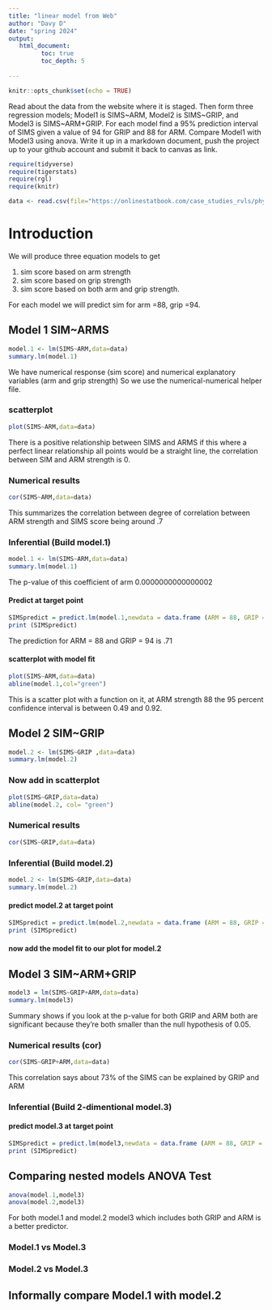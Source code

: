 ```yaml
---
title: "linear model from Web"
author: "Davy D"
date: "spring 2024"
output:
   html_document:
         toc: true
         toc_depth: 5
        
---
```


```r
knitr::opts_chunk$set(echo = TRUE)
```

Read about the data from the website where it is staged.  Then form three regression models; Model1 is SIMS~ARM, Model2 is SIMS~GRIP, and Model3 is SIMS~ARM+GRIP. For each model find a 95% prediction interval of SIMS given a value of 94  for GRIP and 88 for ARM. Compare Model1 with Model3 using anova. Write it up in a markdown document, push the project up to your github account and submit it back to canvas as link. 

 


```r
require(tidyverse)
require(tigerstats)
require(rgl)
require(knitr)

```

```r
data <- read.csv(file="https://onlinestatbook.com/case_studies_rvls/physical_strength/data.txt",sep="",header=TRUE)  

```
# Introduction
We will produce three equation models to get

1. sim score based on arm strength  
2. sim score based on grip strength  
3. sim score based on both arm and grip strength.  

For each model we will predict sim for arm =88, grip =94.

## Model 1 SIM~ARMS
```r
model.1 <- lm(SIMS~ARM,data=data)
summary.lm(model.1)
```
We have numerical response (sim score) and numerical explanatory variables (arm and grip strength)
So we use the numerical-numerical helper file.

### scatterplot

```r
plot(SIMS~ARM,data=data)
```

There is a positive relationship between SIMS and ARMS if this where a perfect linear relationship all points would be a straight line, the correlation between SIM and ARM strength is 0.

### Numerical results

```r
cor(SIMS~ARM,data=data)
```

This summarizes the correlation between degree of correlation between ARM strength and SIMS score being around .7

### Inferential  (Build model.1)

```r
model.1 <- lm(SIMS~ARM,data=data)
summary.lm(model.1)
```
The p-value of this coefficient of arm 0.0000000000000002


#### Predict at target point

```r
SIMSpredict = predict.lm(model.1,newdata = data.frame (ARM = 88, GRIP = 94), interval = "confidence")
print (SIMSpredict)
```

The prediction for ARM = 88 and GRIP = 94 is .71

#### scatterplot with model fit

```r
plot(SIMS~ARM,data=data)
abline(model.1,col="green")
```  

This is a scatter plot with a function on it, at ARM strength 88 the 95 percent confidence interval is between 0.49 and 0.92.

## Model 2 SIM~GRIP

```r
model.2 <- lm(SIMS~GRIP ,data=data)
summary.lm(model.2)
``` 

### Now add in scatterplot

```r
plot(SIMS~GRIP,data=data)
abline(model.2, col= "green")
```


### Numerical results 
```r
cor(SIMS~GRIP,data=data)
```

### Inferential  (Build model.2)

```r
model.2 <- lm(SIMS~GRIP,data=data)
summary.lm(model.2)
```  

#### predict model.2 at target point

```r
SIMSpredict = predict.lm(model.2,newdata = data.frame (ARM = 88, GRIP = 94), interval = "confidence")
print (SIMSpredict)
```

#### now add the model fit to our plot for model.2
  


## Model 3 SIM~ARM+GRIP

```r
model3 = lm(SIMS~GRIP+ARM,data=data)
summary.lm(model3)
```

Summary shows if you look at the p-value for both GRIP and ARM both are significant because they're both smaller than the null hypothesis of 0.05.

### Numerical results (cor)

```r
cor(SIMS~GRIP+ARM,data=data)
```


This correlation says about 73% of the SIMS can be explained by GRIP and ARM

### Inferential  (Build 2-dimentional model.3)

#### predict model.3 at target point

```r
SIMSpredict = predict.lm(model3,newdata = data.frame (ARM = 88, GRIP = 94), interval = "confidence")
print (SIMSpredict)
```  


## Comparing nested models ANOVA Test

```r
anova(model.1,model3)
anova(model.2,model3)
```

For both model.1 and model.2 model3 which includes both GRIP and ARM is a better predictor. 

### Model.1 vs Model.3
### Model.2 vs Model.3

## Informally compare Model.1 with model.2

